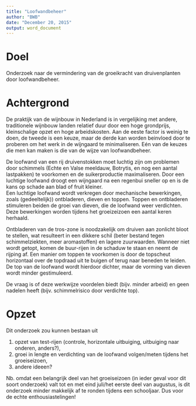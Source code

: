 ```yaml
---
title: "Loofwandbeheer"
author: "BWB"
date: "December 20, 2015"
output: word_document
---
```


# Doel

Onderzoek naar de vermindering van de groeikracht van druivenplanten door loofwandbeheer.

# Achtergrond

De praktijk van de wijnbouw in Nederland is in vergelijking met andere, traditionele wijnbouw landen relatief duur door een hoge grondprijs, kleinschalige opzet en hoge arbeidskosten. Aan de eeste factor is weinig te doen, de tweede is een keuze, maar de derde kan worden beinvloed door te proberen om het werk in de wijngaard te minimaliseren. 
Eén van de keuzes die men kan maken is die van de wijze van loofwandbeheer.

De loofwand van een rij druivenstokken moet luchtig zijn om problemen door schimmels (Echte en Valse meeldauw, Botrytis, en nog een aantal lastpakken) te voorkomen en de suikerproductie maximaliseren. Door een luchtige loofwand droogt een wijngaard na een regenbui sneller op en is de kans op schade aan blad of fruit kleiner.  
Een luchtige loofwand wordt verkregen door mechanische bewerkingen, zoals (gedeeltelijk)) ontbladeren, dieven en toppen. Toppen en ontbladeren stimuleren beiden de groei van dieven, die de loofwand weer verdichten. Deze bewerkingen worden tijdens het groeizeizoen een aantal keren herhaald.

Ontbladeren van de tros-zone is noodzakelijk om druiven aan zonlicht bloot te stellen, wat resulteert in een dikkere schil (beter bestand tegen schimmelziekten, meer aromastoffen) en lagere zuurwaarden. Wanneer niet wordt getopt, komen de buur-rijen in de schaduw te staan en neemt de rijping af.
Een manier om toppen te voorkomen is door de topscheut horizontaal over de topdraad uit te buigen of terug naar beneden te leiden. De top van de loofwand wordt hierdoor dichter, maar de vorming van dieven wordt minder gestimuleerd.

De vraag is of deze werkwijze voordelen biedt (bijv. minder arbeid) en geen nadelen heeft (bijv. schimmelrisico door verdichte top).

# Opzet

Dit onderzoek zou kunnen bestaan uit   

  1. opzet van test-rijen (controle, horizontale uitbuiging, uitbuiging naar onderen, anders?),
  2. groei in lengte en verdichting van de loofwand volgen/meten tijdens het groeiseizoen,
  4. andere ideeen?

Nb. omdat een belangrijk deel van het groeiseizoen (in ieder geval voor dit soort onderzoek) valt tot en met eind juli/het eerste deel van augustus, is dit onderzoek minder makkelijk af te ronden tijdens een schooljaar. Dus voor de echte enthousiastelingen!
